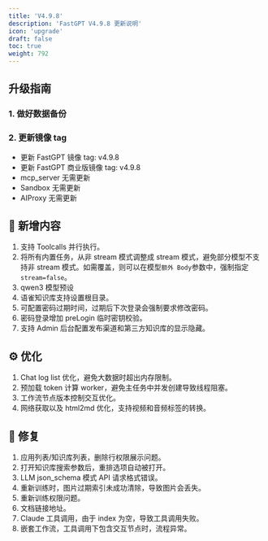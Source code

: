 ```yaml
---
title: 'V4.9.8'
description: 'FastGPT V4.9.8 更新说明'
icon: 'upgrade'
draft: false
toc: true
weight: 792
---
```


## 升级指南

### 1. 做好数据备份

### 2. 更新镜像 tag

- 更新 FastGPT 镜像 tag: v4.9.8
- 更新 FastGPT 商业版镜像 tag: v4.9.8
- mcp_server 无需更新
- Sandbox 无需更新
- AIProxy 无需更新

## 🚀 新增内容

1. 支持 Toolcalls 并行执行。
2. 将所有内置任务，从非 stream 模式调整成 stream 模式，避免部分模型不支持非 stream 模式。如需覆盖，则可以在模型`额外 Body`参数中，强制指定`stream=false`。
3. qwen3 模型预设
4. 语雀知识库支持设置根目录。
5. 可配置密码过期时间，过期后下次登录会强制要求修改密码。
6. 密码登录增加 preLogin 临时密钥校验。
7. 支持 Admin 后台配置发布渠道和第三方知识库的显示隐藏。

## ⚙️ 优化

1. Chat log list 优化，避免大数据时超出内存限制。
2. 预加载 token 计算 worker，避免主任务中并发创建导致线程阻塞。
3. 工作流节点版本控制交互优化。
4. 网络获取以及 html2md 优化，支持视频和音频标签的转换。

## 🐛 修复

1. 应用列表/知识库列表，删除行权限展示问题。
2. 打开知识库搜索参数后，重排选项自动被打开。
3. LLM json_schema 模式 API 请求格式错误。 
4. 重新训练时，图片过期索引未成功清除，导致图片会丢失。
5. 重新训练权限问题。
6. 文档链接地址。
7. Claude 工具调用，由于 index 为空，导致工具调用失败。
8. 嵌套工作流，工具调用下包含交互节点时，流程异常。

